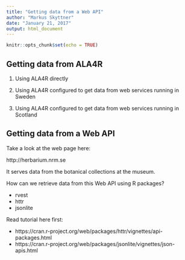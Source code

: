 ```yaml
---
title: "Getting data from a Web API"
author: "Markus Skyttner"
date: "January 21, 2017"
output: html_document
---
```


```r
knitr::opts_chunk$set(echo = TRUE)
```

## Getting data from ALA4R

1. Using ALA4R directly

1. Using ALA4R configured to get data from web services running in Sweden

1. Using ALA4R configured to get data from web services running in Scotland

## Getting data from a Web API

Take a look at the web page here:

http://herbarium.nrm.se

It serves data from the botanical collections at the museum.

How can we retrieve data from this Web API using R packages?

- rvest
- httr
- jsonlite

Read tutorial here first:

- https://cran.r-project.org/web/packages/httr/vignettes/api-packages.html
- https://cran.r-project.org/web/packages/jsonlite/vignettes/json-apis.html

